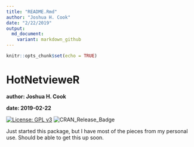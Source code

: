 ```yaml
---
title: "README.Rmd"
author: "Joshua H. Cook"
date: "2/22/2019"
output:
  md_document:
    variant: markdown_github
---
```


```r
knitr::opts_chunk$set(echo = TRUE)
```

# HotNetvieweR

**author: Joshua H. Cook**

**date: 2019-02-22**

[![License: GPL v3](https://img.shields.io/badge/License-GPLv3-blue.svg)](https://www.gnu.org/licenses/gpl-3.0)
![CRAN_Release_Badge](http://www.r-pkg.org/badges/version/HotNetvieweR)

Just started this package, but I have most of the pieces from my personal use. Should be able to get this up soon.
